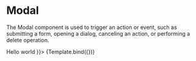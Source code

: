 <!---Badge.stories.mdx --->


<Meta title="Modal" component={Modal} />


# Modal

The Modal component is used to trigger an action or event, such as submitting a form, opening a dialog, canceling an action, or performing a delete operation.

<Canvas>
  <Story 
    name="modal"
    args={{
      children:<div>Hello world</div>
    }}>
    {Template.bind({})}
  </Story>
</Canvas>
